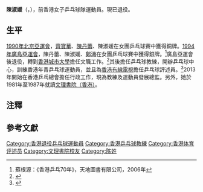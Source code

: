 '''陳淑媛'''（{{lang-en|Theresa Chan Suk Yuen}}，{{bd|1969年|6月25日}}），前香港女子乒乓球隊運動員。現已退役。

==生平==
[[1990年亞洲運動會|1990年北京亞運會]]，[[齊寶華|齊寶華]]、[[陳丹蕾|陳丹蕾]]、陳淑媛在女團乒乓球賽中獲得銅牌。[[1994年亞洲運動會|1994年廣島亞運會]]，陳丹蕾、陳淑媛、[[鄭濤|鄭濤]]在女團乒乓球賽中獲得銀牌。<ref>蘇根源：《香港乒乓70年》，天地圖書有限公司，2006年</ref>廣島亞運會後退役，轉到[[香港城市大學|香港城市大學]]擔任文職工作。<ref>{{Cite web |url=http://paper.wenweipo.com/2012/05/07/SP1205070044.htm |title=本報專訪：陳淑媛回報乒壇育新苗 |access-date=2015-04-02 |archive-date=2016-03-04 |archive-url=https://web.archive.org/web/20160304074829/http://paper.wenweipo.com/2012/05/07/SP1205070044.htm |dead-url=no }}</ref>其後擔任乒乓球教練，開辦乒乓球中心，訓練香港年青乒乓球運動員，並且為[[香港有線電視|香港有線電視]]擔任乒乓球評述員。<ref>{{Cite web |url=http://hk.apple.nextmedia.com/sports/art/20030302/3148611 |title=孕育港乒壇接班人陳淑媛默默起革命 |access-date=2015-04-02 |archive-date=2016-03-04 |archive-url=https://web.archive.org/web/20160304232030/http://hk.apple.nextmedia.com/sports/art/20030302/3148611 |dead-url=no }}</ref>2013年開始在香港乒乓總會擔任行政工作，現為教練及運動員發展總監。另外，她於1981年至1987年就讀[[文理書院（香港）|文理書院（香港）]]{{noteTag|關於陳淑媛的出生日期與就學資料出自1994年由盧子健和何安達所著的《香港人名錄》（天地圖書出版）第396頁。}}。

==注釋==
{{noteFoot}}

==參考文獻==
{{reflist}}

{{香港乒乓球}}
{{DEFAULTSORT:C}}
[[Category:香港退役乒乓球運動員|Category:香港退役乒乓球運動員]]
[[Category:香港乒乓球教練|Category:香港乒乓球教練]]
[[Category:香港体育评述员|Category:香港体育评述员]]
[[Category:文理書院校友|Category:文理書院校友]]
[[Category:陈姓|Category:陈姓]]